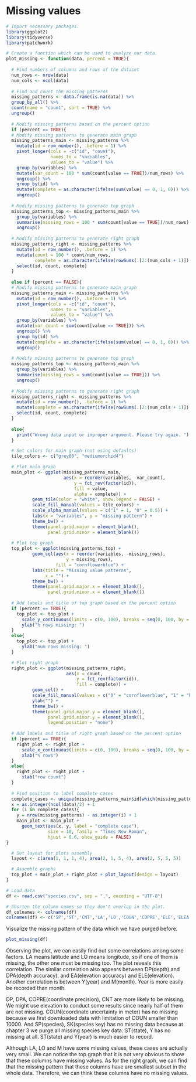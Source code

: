 # Missing values

```r
# Import necessary packages.
library(ggplot2)
library(tidyverse)
library(patchwork)
```

```r
# Create a function which can be used to analyze our data.
plot_missing <- function(data, percent = TRUE){
  
  # Find numbers of columns and rows of the dataset
  num_rows <- nrow(data)
  num_cols <- ncol(data)
  
  # Find and count the missing patterns
  missing_patterns <- data.frame(is.na(data)) %>%
  group_by_all() %>%
  count(name = "count", sort = TRUE) %>%
  ungroup()
  
  # Modify missing patterns based on the percent option
  if (percent == TRUE){
  # Modify missing patterns to generate main graph
  missing_patterns_main <- missing_patterns %>%
    mutate(id = row_number(), .before = 1) %>%
    pivot_longer(cols = -c("id", "count"), 
                 names_to = "variables", 
                 values_to = "value") %>%
    group_by(variables) %>%
    mutate(var_count = 100 * sum(count[value == TRUE])/num_rows) %>%
    ungroup() %>%
    group_by(id) %>%
    mutate(complete = as.character(ifelse(sum(value) == 0, 1, 0))) %>%
    ungroup()
  
  # Modify missing patterns to generate top graph
  missing_patterns_top <- missing_patterns_main %>%
    group_by(variables) %>%
    summarise(missing_rows = 100 * sum(count[value == TRUE])/num_rows) %>%
    ungroup()
  
  # Modify missing patterns to generate right graph
  missing_patterns_right <- missing_patterns %>%
    mutate(id = row_number(), .before = 1) %>%
    mutate(count = 100 * count/num_rows, 
           complete = as.character(ifelse(rowSums(.[2:(num_cols + 1)]) == 0, 1, 0))) %>%
    select(id, count, complete)
  }
  
  else if (percent == FALSE){
  # Modify missing patterns to generate main graph
  missing_patterns_main <- missing_patterns %>%
    mutate(id = row_number(), .before = 1) %>%
    pivot_longer(cols = -c("id", "count"), 
                 names_to = "variables", 
                 values_to = "value") %>%
    group_by(variables) %>%
    mutate(var_count = sum(count[value == TRUE])) %>%
    ungroup() %>%
    group_by(id) %>%
    mutate(complete = as.character(ifelse(sum(value) == 0, 1, 0))) %>%
    ungroup()
  
  # Modify missing patterns to generate top graph
  missing_patterns_top <- missing_patterns_main %>%
    group_by(variables) %>%
    summarise(missing_rows = sum(count[value == TRUE])) %>%
    ungroup()
  
  # Modify missing patterns to generate right graph
  missing_patterns_right <- missing_patterns %>%
    mutate(id = row_number(), .before = 1) %>%
    mutate(complete = as.character(ifelse(rowSums(.[2:(num_cols + 1)]) == 0, 1, 0))) %>%
    select(id, count, complete)
  }
  
  else{
    print("Wrong data input or inproper argument. Please try again. ")
  }

  # Set colors for main graph (not using defaults)
  tile_colors <- c("grey60", "mediumorchid4")

  # Plot main graph
  main_plot <- ggplot(missing_patterns_main, 
                      aes(x = reorder(variables, -var_count), 
                          y = fct_rev(factor(id)), 
                          fill = value, 
                          alpha = complete)) + 
          geom_tile(color = "white", show.legend = FALSE) + 
          scale_fill_manual(values = tile_colors) + 
          scale_alpha_manual(values = c("1" = 1, "0" = 0.5)) + 
          labs(x = "variables", y = "missing pattern") + 
          theme_bw() + 
          theme(panel.grid.major = element_blank(),
                panel.grid.minor = element_blank())
  
  # Plot top graph
  top_plot <- ggplot(missing_patterns_top) + 
          geom_col(aes(x = reorder(variables, -missing_rows),
                       y = missing_rows), 
                   fill = "cornflowerblue") + 
          labs(title = "Missing value patterns", 
               x = "") + 
          theme_bw() + 
          theme(panel.grid.major.x = element_blank(), 
                panel.grid.minor.x = element_blank())
  
  # Add labels and title of top graph based on the percent option
  if (percent == TRUE){
    top_plot <- top_plot + 
      scale_y_continuous(limits = c(0, 100), breaks = seq(0, 100, by = 25))+
      ylab("% rows missing: ")
  }
  else{
    top_plot <- top_plot + 
      ylab("num rows missing: ")
  }

  # Plot right graph
  right_plot <- ggplot(missing_patterns_right, 
                       aes(x = count, 
                           y = fct_rev(factor(id)), 
                           fill = complete)) + 
          geom_col() + 
          scale_fill_manual(values = c("0" = "cornflowerblue", "1" = "blue")) + 
          ylab("") + 
          theme_bw() + 
          theme(panel.grid.major.y = element_blank(), 
                panel.grid.minor.y = element_blank(), 
                legend.position = "none")
  
  # Add labels and title of right graph based on the percent option
  if (percent == TRUE){
    right_plot <- right_plot + 
      scale_x_continuous(limits = c(0, 100), breaks = seq(0, 100, by = 25)) +
      xlab("% rows")
  }
  else{
    right_plot <- right_plot + 
      xlab("row count")
  }
  
  # Find position to label complete cases
  complete_cases <- unique(missing_patterns_main$id[which(missing_patterns_main$complete == "1")])
  x = as.integer(ncol(data)/2) + 1
  for (i in complete_cases){
    y = nrow(missing_patterns) - as.integer(i) + 1
    main_plot <- main_plot + 
      geom_text(aes(x, y, label = "complete case"), 
                size = 10, family = "Times New Roman", 
                hjust = 0.6, show_guide = FALSE)
}

  # Set layout for plots assembly
  layout <- c(area(1, 1, 1, 4), area(2, 1, 5, 4), area(2, 5, 5, 5))

  # Assemble graphs
  top_plot + main_plot + right_plot + plot_layout(design = layout)
}
```


```r
# Load data
df <- read.csv("species.csv", sep = ",", encoding = "UTF-8")
```

```r
# Shorten the column names so they don't overlap in the plot.
df_colnames <- colnames(df)
colnames(df) <- c('SP','ST','CNT','LA','LO','COUN','COPRE','ELE','ELEA','DP','DPA','M','Y','SK')
```

Visualize the missing pattern of the data which we have purged before.
```r
plot_missing(df)
```

Observing the plot, we can easily find out some correlations among some factors. LA means latitude and LO means longitude, so if one of them is missing, the other one must be missing too. The plot reveals this correlation. The similar correlation also appears between DP(depth) and DPA(depth accuracy), and EA(elevation accuracy) and ELE(elevation). Another correlation is between Y(year) and M(month). Year is more easily be recorded than month.

DP, DPA, COPRE(coordinate precision), CNT are more likely to be missing. We might use elevation to conduct some results since nearly half of them are not missing. COUN(coordinate uncertainty in meter) has no missing because we first downloaded data with limitation of COUN smaller than 10000. And SP(species), SK(species key) has no missing data because at chapter 3 we purge all missing species key data. ST(state), Y has no missing at all. ST(state) and Y(year) is much easier to record. 

Although LA, LO and M have some missing values, these cases are actually very small. We can notice the top graph that it is not very obvious to show that these columns have missing values. As for the right graph, we can find that the missing pattern that these columns have are smallest subset in the whole data. Therefore, we can think these columns have no missing values.
